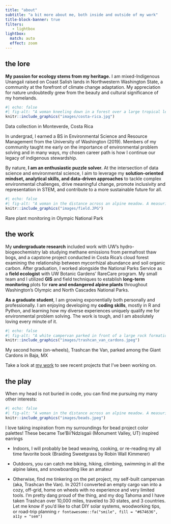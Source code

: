 ```yaml
---
title: "about"
subtitle: "a bit more about me, both inside and outside of my work"
title-block-banner: true
filters:
   - lightbox
lightbox:
  match: auto
  effect: zoom
---
```


:::::::: darkbrown-text
## the lore

**My passion for ecology stems from my heritage.** I am mixed-Indigenous Unangax̂ raised on Coast Salish lands in Northwestern Washington State, a community at the forefront of climate change adaptation. My appreciation for nature undoubtedly grew from the beauty and cultural significance of my homelands.

::: column-margin
```r
#| echo: false
#| fig-alt: "A woman kneeling down in a forest over a large tropical leaf, taking notes in a journal."
knitr::include_graphics("images/costa-rica.jpg")
```
::: figure-caption
Data collection in Monteverde, Costa Rica
:::
:::

In undergrad, I earned a BS in Environmental Science and Resource Management from the University of Washington (2019). Members of my community taught me early on the importance of environmental problem solving and in many ways, my chosen career path is how I continue our legacy of indigenous stewardship.

By nature, **I am an enthusiastic puzzle solver.** At the intersection of data science and environmental science, I aim to leverage my **solution-oriented mindset, analytical skills, and data-driven approaches** to tackle complex environmental challenges, drive meaningful change, promote inclusivity and representation in STEM, and contribute to a more sustainable future for all.

:::: column-margin
```r
#| echo: false
#| fig-alt: "A woman in the distance across an alpine meadow. A measuring tape is running from the camera to where she is sitting. Mountains are in the background."
knitr::include_graphics("images/field.JPG")
```

::: figure-caption
Rare plant monitoring in Olympic National Park
:::
::::

## the work

My **undergraduate research** included work with UW’s hydro-biogeochemistry lab studying methane emissions from permafrost thaw bogs, and a capstone project conducted in Costa Rica’s cloud forest examining the relationship between mycorrhizal abundance and soil organic carbon. After graduation, I worked alongside the National Parks Service as a **field ecologist** with UW Botanic Gardens’ RareCare program. My small team and I utilized **GIS** and field techniques to establish **long-term monitoring** plots for **rare and endangered alpine plants** throughout Washington’s Olympic and North Cascades National Parks.


**As a graduate student**, I am growing exponentially both personally and professionally. I am enjoying developing my **coding skills**, mostly in R and Python, and learning how my diverse experiences uniquely qualify me for environmental problem solving. The work is tough, and I am absolutely loving every minute of it.

:::: column-margin
```r
#| echo: false
#| fig-alt: "A white campervan parked in front of a large rock formation surrounded by Mexican Giant Cardon Cactuses around sunset."
knitr::include_graphics("images/trashcan_van_cardons.jpeg")
```

::: figure-caption
My second home (on-wheels), Trashcan the Van, parked among the Giant Cardons in Baja, MX
:::
::::

Take a look at [my work](posts.qmd) to see recent projects that I've been working on. 



## the play



When my head is not buried in code, you can find me pursuing my many other interests:

:::: column-margin
```r
#| echo: false
#| fig-alt: "A woman in the distance across an alpine meadow. A measuring tape is running from the camera to where she is sitting. Mountains are in the background."
knitr::include_graphics("images/beads.jpeg")
```

::: figure-caption
I love taking inspiration from my surroundings for bead project color palettes! These became Tse'Bii'Ndzisgaii (Monument Valley, UT) inspired earrings
:::
::::

-   Indoors, I will probably be bead weaving, cooking, or re-reading my all time favorite book (Braiding Sweetgrass by Robin Wall Kimmerer)

-   Outdoors, you can catch me biking, hiking, climbing, swimming in all the alpine lakes, and snowboarding like an amateur

-   Otherwise, find me tinkering on the pet project, my self-built campervan (aka, Trashcan the Van). In 2021 I converted an empty cargo van into a cozy, off-grid, home on wheels with no experience and very limited tools. I'm pretty dang proud of the thing, and my dog Tahoma and I have taken Trashcan over 10,000 miles, traveled to 30 states, and 3 countries. Let me know if you'd like to chat DIY solar systems, woodworking tips, or road-trip planning `r fontawesome::fa("smile", fill = "#674636", a11y = "sem")`


::::::::

